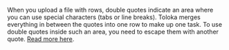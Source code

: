 <Cut title="Why do I get blank spaces inside my TSV file?">

When you upload a file with rows, double quotes indicate an area where you can use special characters (tabs or line breaks). Toloka merges everything in between the quotes into one row to make up one task. To use double quotes inside such an area, you need to escape them with another quote. [Read more here](https://toloka.ai/en/docs/guide/concepts/pool_csv#string).

</Cut>